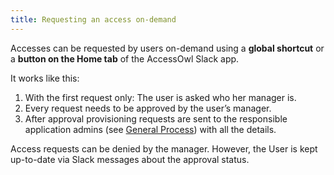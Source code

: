 ```yaml
---
title: Requesting an access on-demand
---
```


Accesses can be requested by users on-demand using a **global shortcut** or a **button on the Home tab** of the AccessOwl Slack app.

It works like this:

1. With the first request only: The user is asked who her manager is.
2. Every request needs to be approved by the user’s manager.
3. After approval provisioning requests are sent to the responsible application admins (see [General Process](/general-process/)) with all the details.

Access requests can be denied by the manager. However, the User is kept up-to-date via Slack messages about the approval status.
